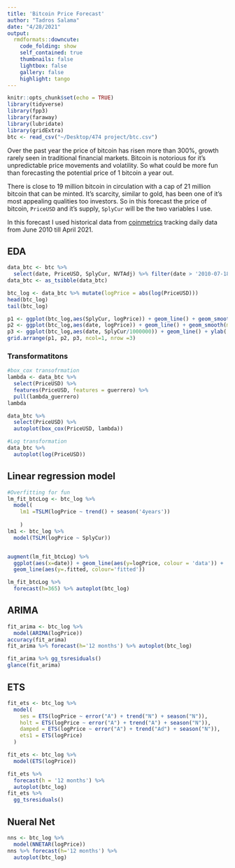 ```yaml
---
title: 'Bitcoin Price Forecast'
author: "Tadros Salama"
date: "4/28/2021"
output:
  rmdformats::downcute:
    code_folding: show
    self_contained: true
    thumbnails: false
    lightbox: false
    gallery: false
    highlight: tango
---
```


```r
knitr::opts_chunk$set(echo = TRUE)
library(tidyverse)
library(fpp3)
library(faraway)
library(lubridate)
library(gridExtra)
btc <- read_csv("~/Desktop/474 project/btc.csv")
```

Over the past year the price of bitcoin has risen more than 300%, growth rarely
seen in traditional financial markets. Bitcoin is notorious for it's 
unpredictable price movements and volatility. So what could be more fun than
forecasting the potential price of 1 bitcoin a year out.

There is close to 19 million bitcoin in circulation
with a cap of 21 million bitcoin that can be minted. It's scarcity, similar to 
gold, has been one of it's most appealing qualities too investors.
So in this forecast the price of bitcoin, `PriceUSD` and it's supply, `SplyCur`
will be the two variables I use.

In this forecast I used historical data from [coinmetrics](https://coinmetrics.io/)
tracking daily data from June 2010 till April 2021.


## EDA

```r
data_btc <- btc %>%
  select(date, PriceUSD, SplyCur, NVTAdj) %>% filter(date > '2010-07-18')
data_btc <- as_tsibble(data_btc)

btc_log <- data_btc %>% mutate(logPrice = abs(log(PriceUSD)))
head(btc_log)
tail(btc_log)
```

```r

p1 <- ggplot(btc_log,aes(SplyCur, logPrice)) + geom_line() + geom_smooth(method = "lm", formula = y ~ poly(x, 2), se=F) + coord_trans(x = 'log2')
p2 <- ggplot(btc_log,aes(date, logPrice)) + geom_line() + geom_smooth(method = "lm", formula = y ~ poly(x, 2), se=F) + coord_trans(x = 'log2')
p3 <- ggplot(btc_log,aes(date, SplyCur/1000000)) + geom_line() + ylab('Supply in Circulation')
grid.arrange(p1, p2, p3, ncol=1, nrow =3)
```
### Transformatitons

```r
#box_cox transofrmation
lambda <- data_btc %>% 
  select(PriceUSD) %>% 
  features(PriceUSD, features = guerrero) %>%
  pull(lambda_guerrero)
lambda

data_btc %>%  
  select(PriceUSD) %>%
  autoplot(box_cox(PriceUSD, lambda))

#Log transformation
data_btc %>%
  autoplot(log(PriceUSD))

```


## Linear regression model

```r
#Overfitting for fun
lm_fit_btcLog <- btc_log %>%
  model(
    lm1 =TSLM(logPrice ~ trend() + season('4years'))
   
    )
lm1 <- btc_log %>%
  model(TSLM(logPrice ~ SplyCur))


augment(lm_fit_btcLog) %>% 
  ggplot(aes(x=date)) + geom_line(aes(y=logPrice, colour = 'data')) +
  geom_line(aes(y=.fitted, colour='fitted'))

lm_fit_btcLog %>%
  forecast(h=365) %>% autoplot(btc_log)

```


## ARIMA

```r
fit_arima <- btc_log %>%
  model(ARIMA(logPrice))
accuracy(fit_arima)
fit_arima %>% forecast(h='12 months') %>% autoplot(btc_log)

fit_arima %>% gg_tsresiduals()
glance(fit_arima)

```


## ETS

```r
fit_ets <- btc_log %>%
  model(
    ses = ETS(logPrice ~ error("A") + trend("N") + season("N")),
    holt = ETS(logPrice ~ error("A") + trend("A") + season("N")),
    damped = ETS(logPrice ~ error("A") + trend("Ad") + season("N")),
    ets1 = ETS(logPrice)
  ) 

fit_ets <- btc_log %>%
  model(ETS(logPrice))

fit_ets %>%
  forecast(h = '12 months') %>%
  autoplot(btc_log)
fit_ets %>%
  gg_tsresiduals()
```


## Nueral Net

```r

nns <- btc_log %>%
  model(NNETAR(logPrice))
nns %>% forecast(h='12 months') %>%
  autoplot(btc_log)
```






